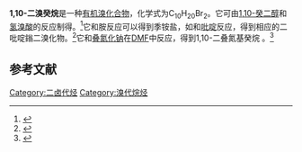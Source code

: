 {{Chembox
| Name = 
| NameEn = 
| ImageFile = 1,10-Dibromo_decane_Structural_Formula_V1.svg
|  ImageSize = 
|  ImageAlt = 
| IUPACName = 
| IUPACNameZh = 
| OtherNames = 
| Section1 = {{Chembox Identifiers
|   CASNo =  4101-68-2
|   CASNo_Ref = {{cascite|correct|CAS}}
|   PubChem = 221483
|   SMILES =  }}
| Section2 = {{Chembox Properties
| C=10 | H=20 | Br=2
|   Appearance = 
|   Density = 
|   MeltingPt = {{convert|28|C|K}}<ref>Taylor, E. P. Decamethylene dibromide. ''Journal of the Chemical Society'', 1958. 2068. ISSN: 0368-1769.</ref>
|   BoilingPt = {{convert|161|-|162|C|K}}<ref>{{cite journal|journal=Journal of the American Chemical Society|volume=58|issue=3|language=en|issn=0002-7863|date=1936-03|pages=488–489|doi=10.1021/ja01294a029|url=https://pubs.acs.org/doi/abs/10.1021/ja01294a029|title=Alkane-α,ι-disulfonates|accessdate=2020-11-15|author=Gilbert C. H. Stone}}</ref>
|   Solubility =  }}
| Section3 = {{Chembox Hazards
|   MainHazards = 
|   FlashPt = 
|   Autoignition =  }}
}}
'''1,10-二溴癸烷'''是一种[[有机溴化合物|有机溴化合物]]，化学式为C<sub>10</sub>H<sub>20</sub>Br<sub>2</sub>。它可由[[1,10-癸二醇|1,10-癸二醇]]和[[氢溴酸|氢溴酸]]的反应制得。<ref>{{cite journal|journal=Tetrahedron Letters|volume=56|issue=4|language=en|date=2015-01|pages=630–632|doi=10.1016/j.tetlet.2014.11.132|url=https://linkinghub.elsevier.com/retrieve/pii/S0040403914020462|title=Process intensification-assisted conversion of α,ω-alkanediols to dibromides|accessdate=2020-11-15|author=Shekar Mekala, Roger C. Hahn|archive-date=2018-06-30|archive-url=https://web.archive.org/web/20180630030511/https://linkinghub.elsevier.com/retrieve/pii/S0040403914020462|dead-url=no}}</ref>它和胺反应可以得到季铵盐，如和[[吡啶|吡啶]]反应，得到相应的二吡啶鎓二溴化物。<ref>{{cite journal|journal=Bioorganic & Medicinal Chemistry|volume=15|issue=10|language=en|date=2007-05|pages=3422–3429|doi=10.1016/j.bmc.2007.03.018|url=https://linkinghub.elsevier.com/retrieve/pii/S0968089607002076|title=Synthesis, antifungal and haemolytic activity of a series of bis(pyridinium)alkanes|accessdate=2020-11-15|author=Clarissa K.L. Ng, Vatsala Singhal, Fred Widmer, Lesley C. Wright, Tania C. Sorrell, Katrina A. Jolliffe|archive-date=2018-06-13|archive-url=https://web.archive.org/web/20180613035501/https://linkinghub.elsevier.com/retrieve/pii/S0968089607002076|dead-url=no}}</ref>它和[[叠氮化钠|叠氮化钠]]在[[N,N-二甲基甲酰胺|DMF]]中反应，得到1,10-二叠氮基癸烷<!-- CAS 17607-18-0 -->。<ref>{{cite journal|journal=Journal of the American Chemical Society|volume=127|issue=36|language=en|issn=0002-7863|date=2005-09|pages=12434–12435|doi=10.1021/ja051685b|url=https://pubs.acs.org/doi/10.1021/ja051685b|title=Size-Specific Ligands for RNA Hairpin Loops|accessdate=2020-11-15|author=Jason R. Thomas, Xianjun Liu, Paul J. Hergenrother}}</ref>

==参考文献==
{{reflist}}

{{α,ω-二卤代烃}}
[[Category:二卤代烃|Category:二卤代烃]]
[[Category:溴代烷烃|Category:溴代烷烃]]